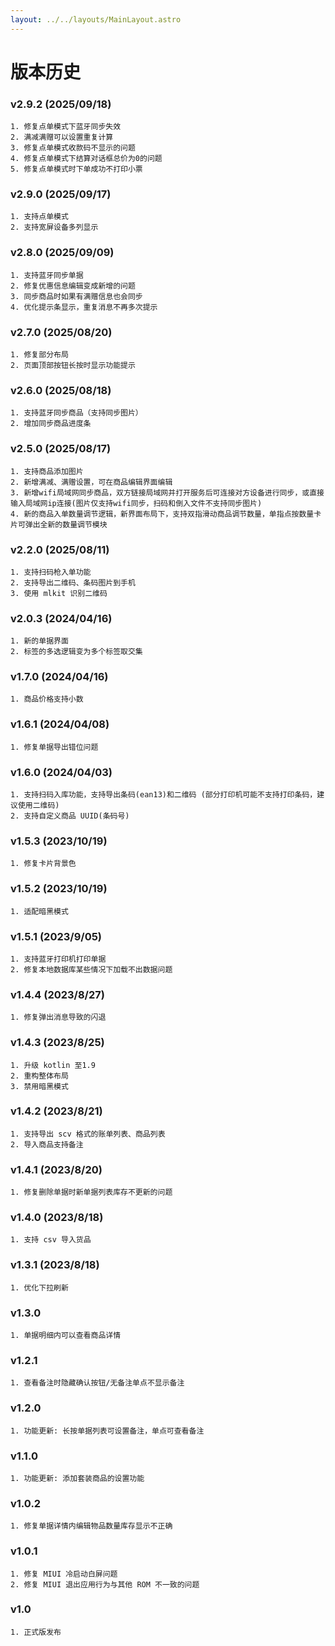 ```yaml
---
layout: ../../layouts/MainLayout.astro
---
```


# 版本历史

### v2.9.2 (2025/09/18)

    1. 修复点单模式下蓝牙同步失效
    2. 满减满赠可以设置重复计算
    3. 修复点单模式收款码不显示的问题
    4. 修复点单模式下结算对话框总价为0的问题
    5. 修复点单模式时下单成功不打印小票

### v2.9.0 (2025/09/17)

    1. 支持点单模式
    2. 支持宽屏设备多列显示

### v2.8.0 (2025/09/09)

    1. 支持蓝牙同步单据
    2. 修复优惠信息编辑变成新增的问题
    3. 同步商品时如果有满赠信息也会同步
    4. 优化提示条显示，重复消息不再多次提示

### v2.7.0 (2025/08/20)

    1. 修复部分布局
    2. 页面顶部按钮长按时显示功能提示

### v2.6.0 (2025/08/18)

    1. 支持蓝牙同步商品（支持同步图片）
    2. 增加同步商品进度条

### v2.5.0 (2025/08/17)

    1. 支持商品添加图片
    2. 新增满减、满赠设置，可在商品编辑界面编辑
    3. 新增wifi局域网同步商品，双方链接局域网并打开服务后可连接对方设备进行同步，或直接输入局域网ip连接(图片仅支持wifi同步，扫码和倒入文件不支持同步图片)
    4. 新的商品入单数量调节逻辑，新界面布局下，支持双指滑动商品调节数量，单指点按数量卡片可弹出全新的数量调节模块

### v2.2.0 (2025/08/11)

    1. 支持扫码枪入单功能
    2. 支持导出二维码、条码图片到手机
    3. 使用 mlkit 识别二维码

### v2.0.3 (2024/04/16)

    1. 新的单据界面
    2. 标签的多选逻辑变为多个标签取交集

### v1.7.0 (2024/04/16)

    1. 商品价格支持小数

### v1.6.1 (2024/04/08)

    1. 修复单据导出错位问题

### v1.6.0 (2024/04/03)

    1. 支持扫码入库功能，支持导出条码(ean13)和二维码 (部分打印机可能不支持打印条码，建议使用二维码)
    2. 支持自定义商品 UUID(条码号)

### v1.5.3 (2023/10/19)

    1. 修复卡片背景色

### v1.5.2 (2023/10/19)

    1. 适配暗黑模式

### v1.5.1 (2023/9/05)

    1. 支持蓝牙打印机打印单据
    2. 修复本地数据库某些情况下加载不出数据问题

### v1.4.4 (2023/8/27)

    1. 修复弹出消息导致的闪退

### v1.4.3 (2023/8/25)

    1. 升级 kotlin 至1.9
    2. 重构整体布局
    3. 禁用暗黑模式

### v1.4.2 (2023/8/21)

    1. 支持导出 scv 格式的账单列表、商品列表
    2. 导入商品支持备注

### v1.4.1 (2023/8/20)

    1. 修复删除单据时新单据列表库存不更新的问题

### v1.4.0 (2023/8/18)

    1. 支持 csv 导入货品

### v1.3.1 (2023/8/18)

    1. 优化下拉刷新

### v1.3.0

    1. 单据明细内可以查看商品详情

### v1.2.1

    1. 查看备注时隐藏确认按钮/无备注单点不显示备注

### v1.2.0

    1. 功能更新: 长按单据列表可设置备注，单点可查看备注

### v1.1.0

    1. 功能更新: 添加套装商品的设置功能

### v1.0.2

    1. 修复单据详情内编辑物品数量库存显示不正确

### v1.0.1

    1. 修复 MIUI 冷启动白屏问题
    2. 修复 MIUI 退出应用行为与其他 ROM 不一致的问题

### v1.0

    1. 正式版发布
